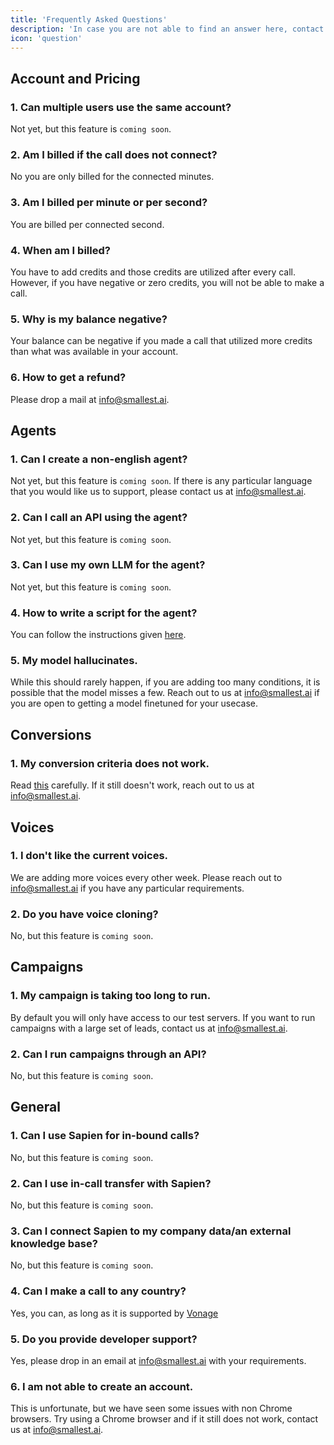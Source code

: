 ```yaml
---
title: 'Frequently Asked Questions'
description: 'In case you are not able to find an answer here, contact us at info@smallest.ai'
icon: 'question'
---
```


## Account and Pricing

### 1. Can multiple users use the same account?
Not yet, but this feature is `coming soon`.

### 2. Am I billed if the call does not connect?
No you are only billed for the connected minutes.

### 3. Am I billed per minute or per second?
You are billed per connected second.

### 4. When am I billed?
You have to add credits and those credits are utilized after every call. However,
if you have negative or zero credits, you will not be able to make a call.

### 5. Why is my balance negative?
Your balance can be negative if you made a call that utilized more credits than what was available in your account.

### 6. How to get a refund?
Please drop a mail at info@smallest.ai.

## Agents

### 1. Can I create a non-english agent?
Not yet, but this feature is `coming soon`. If there is any particular language that you would like us to 
support, please contact us at info@smallest.ai.

### 2. Can I call an API using the agent?
Not yet, but this feature is `coming soon`.

### 3. Can I use my own LLM for the agent?
Not yet, but this feature is `coming soon`.

### 4. How to write a script for the agent?
You can follow the instructions given [here](/essentials/scripts#how-to-write-a-script).

### 5. My model hallucinates.
While this should rarely happen, if you are adding too many conditions, it is possible that the model misses a few.
Reach out to us at info@smallest.ai if you are open to getting a model finetuned for your usecase.

## Conversions

### 1. My conversion criteria does not work.
Read [this](/essentials/conversions/#how-to-create-a-conversion) carefully. If it still doesn't work, reach out to us at info@smallest.ai.

## Voices

### 1. I don't like the current voices.
We are adding more voices every other week. Please reach out to info@smallest.ai if you have any particular requirements.

### 2. Do you have voice cloning?
No, but this feature is `coming soon`.

## Campaigns

### 1. My campaign is taking too long to run.
By default you will only have access to our test servers. If you want to run campaigns with a large set of leads,
contact us at info@smallest.ai.

### 2. Can I run campaigns through an API?
No, but this feature is `coming soon`.

## General

### 1. Can I use Sapien for in-bound calls?
No, but this feature is `coming soon`.

### 2. Can I use in-call transfer with Sapien?
No, but this feature is `coming soon`.

### 3. Can I connect Sapien to my company data/an external knowledge base?
No, but this feature is `coming soon`.

### 4. Can I make a call to any country?
Yes, you can, as long as it is supported by [Vonage](https://www.vonage.com/)

### 5. Do you provide developer support?
Yes, please drop in an email at info@smallest.ai with your requirements.

### 6. I am not able to create an account.
This is unfortunate, but we have seen some issues with non Chrome browsers. Try using a Chrome browser
and if it still does not work, contact us at info@smallest.ai.
